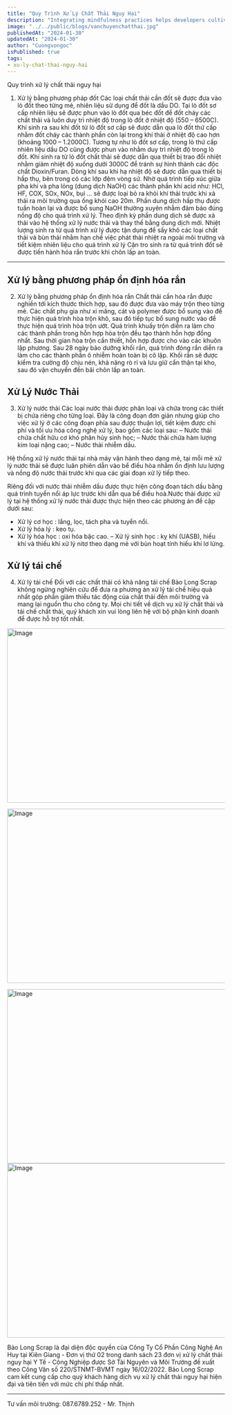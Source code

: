 ```yaml
---
title: "Quy Trình Xử Lý Chất Thải Nguy Hại"
description: "Integrating mindfulness practices helps developers cultivate present-moment awareness, fostering focus, problem-solving, and work-life balance."
image: "../../public/blogs/vanchuyenchatthai.jpg"
publishedAt: "2024-01-30"
updatedAt: "2024-01-30"
author: "Cuongvongoc"
isPublished: true
tags:
- xu-ly-chat-thai-nguy-hai
---
```





Quy trình xử lý chất thải nguy hại
1. Xử lý bằng phương pháp đốt
Các loại chất thải cần đốt sẽ được đưa vào lò đốt theo từng mẻ, nhiên liệu sử dụng để đốt là dầu DO. Tại lò đốt sơ cấp nhiên liệu sẽ được phun vào lò đốt qua béc đốt để đốt cháy các chất thải và luôn duy trì nhiệt độ trong lò đốt ở nhiệt độ (550 – 6500C).
Khí sinh ra sau khi đốt từ lò đốt sơ cấp sẽ được dẫn qua lò đốt thứ cấp nhằm đốt cháy các thành phần còn lại trong khí thải ở nhiệt độ cao hơn (khoảng 1000 – 1.2000C). Tương tự như lò đốt sơ cấp, trong lò thứ cấp nhiên liệu dầu DO cũng được phun vào nhằm duy trì nhiệt độ trong lò đốt. Khí sinh ra từ lò đốt chất thải sẽ được dẫn qua thiết bị trao đổi nhiệt nhằm giảm nhiệt độ xuống dưới 3000C để tránh sự hình thành các độc chất Dioxin/Furan.
Dòng khí sau khi hạ nhiệt độ sẽ được dẫn qua thiết bị hấp thụ, bên trong có các lớp đệm vòng sứ. Nhờ quá trình tiếp xúc giữa pha khí và pha lỏng (dung dịch NaOH) các thành phần khí acid như: HCl, HF, COX, SOx, NOx, bụi … sẽ được loại bỏ ra khỏi khí thải trước khi xả thải ra môi trường qua ống khói cao 20m. Phần dung dịch hấp thụ được tuần hoàn lại và được bổ sung NaOH thường xuyên nhằm đảm bảo đúng nồng độ cho quá trình xử lý.
Theo định kỳ phần dung dịch sẽ được xả thải vào hệ thống xử lý nước thải và thay thế bằng dung dịch mới. Nhiệt lượng sinh ra từ quá trình xử lý được tận dụng để sấy khô các loại chất thải và bùn thải nhằm hạn chế việc phát thải nhiệt ra ngoài môi trường và tiết kiệm nhiên liệu cho quá trình xử lý
Cặn tro sinh ra từ quá trình đốt sẽ được tiến hành hóa rắn trước khi chôn lấp an toàn.

---

## Xử lý bằng phương pháp ổn định hóa rắn

2. Xử lý bằng phương pháp ổn định hóa rắn
Chất thải cần hóa rắn được nghiền tới kích thước thích hợp, sau đó được đưa vào máy trộn theo từng mẻ. Các chất phụ gia như xi măng, cát và polymer được bổ sung vào để thực hiện quá trình hòa trộn khô, sau đó tiếp tục bổ sung nước vào để thực hiện quá trình hòa trộn ướt. Quá trình khuấy trộn diễn ra làm cho các thành phần trong hỗn hợp hòa trộn đều tạo thành hỗn hợp đồng nhất. Sau thời gian hòa trộn cần thiết, hỗn hợp được cho vào các khuôn lập phương. Sau 28 ngày bảo dưỡng khối rắn, quá trình đóng rắn diễn ra làm cho các thành phần ô nhiễm hoàn toàn bị cô lập.
Khối rắn sẽ được kiểm tra cường độ chịu nén, khả năng rò rỉ và lưu giữ cẩn thận tại kho, sau đó vận chuyển đến bãi chôn lấp an toàn.

## Xử Lý Nước Thải

3. Xử lý nước thải
Các loại nước thải được phân loại và chứa trong các thiết bị chứa riêng cho từng loại. Đây là công đoạn đơn giản nhưng giúp cho việc xử lý ở các công đoạn phía sau được thuận lợi, tiết kiệm được chi phí và tối ưu hóa công nghệ xử lý, bao gồm các loại sau: 
–   Nước thải chứa chất hữu cơ khó phân hủy sinh học;
–   Nước thải chứa hàm lượng kim loại nặng cao;
–   Nước thải nhiễm dầu.




Hệ thống xử lý nước thải tại nhà máy vận hành theo dạng mẻ, tại mỗi mẻ xử lý nước thải sẽ được luân phiên dẫn vào bể điều hòa nhằm ổn định lưu lượng và nồng độ nước thải trước khi qua các giai đoạn xử lý tiếp theo.

Riêng đối với nước thải nhiễm dầu được thực hiện công đoạn tách dầu bằng quá trình tuyển nổi áp lực trước khi dẫn qua bể điều hoà.Nước thải được xử lý tại hệ thống xử lý nước thải được thực hiện theo các phương án đề cập dưới sau:


- Xử lý cơ học : lắng, lọc, tách pha và tuyển nổi.
- Xử lý hóa lý : keo tụ.
- Xử lý hóa học : oxi hóa bậc cao.
– Xử lý sinh học : kỵ khí (UASB), hiếu khí và thiếu khí xử lý nitơ theo dạng mẻ với bùn hoạt tính hiếu khí lơ lửng.



## Xử lý tái chế



4.  Xử lý tái chế
Đối với các chất thải có khả năng tái chế Bảo Long Scrap không ngừng nghiên cứu để đưa ra phương án xử lý tái chế hiệu quả nhất góp phần giảm thiểu tác động của chất thải đến môi trường và mang lại nguồn thu cho công ty.
Mọi chi tiết về dịch vụ xử lý chất thải và tái chế chất thải, quý khách xin vui lòng liên hệ với bộ phận kinh doanh để được hỗ trợ tốt nhất.


<Image
  src="/blogs/bls-1.jpg"
  width="718"
  height="404"
  alt="Image"
  sizes="100vw"
/>

<Image
  src="/blogs/bls-2.jpg"
  width="718"
  height="404"
  alt="Image"
  sizes="100vw"
/>

<Image
  src="/blogs/bls-3.jpg"
  width="718"
  height="404"
  alt="Image"
  sizes="100vw"
/>
<Image
  src="/blogs/chathaiyte.jpg"
  width="718"
  height="404"
  alt="Image"
  sizes="100vw"
/>


Bảo Long Scrap là đại diện độc quyền của Công Ty Cổ Phần Công Nghệ An Huy tại Kiên Giang - Đơn vị thứ 02 trong danh sách 23 đơn vị xử lý chất thải nguy hại Y Tế - Công Nghiệp được Sở Tài Nguyên và Môi Trường đề xuất theo Công Văn số 220/STNMT-BVMT ngày 16/02/2022.
Bảo Long Scrap cam kết cung cấp cho quý khách hàng dịch vụ xử lý chất thải nguy hại hiện đại và tiên tiến với mức chi phí thấp nhất.
_____
Tư vấn môi trường: 087.6789.252 - Mr. Thịnh